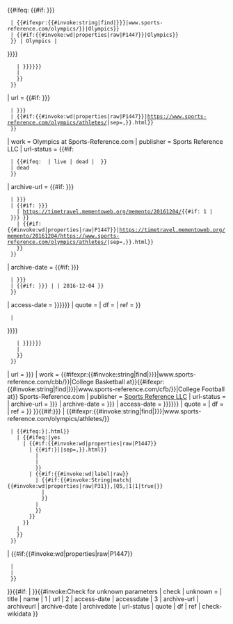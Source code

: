 <includeonly>{{#ifeq: {{#if: {{{2|{{{url|}}}}}}
  | {{#ifexpr:{{#invoke:string|find|{{{2|{{{url|}}}}}}|www.sports-reference.com/olympics/}}|Olympics}}
  | {{#if:{{#invoke:wd|properties|raw|P1447}}|Olympics}}
  }} | Olympics | <!-- citation for Olympics page at Sports-Reference.com -->
{{cite web
| first1       = Hilary   | last1 = Evans
| first2       = Arild    | last2 = Gjerde
| first3       = Jeroen   | last3 = Heijmans
| first4       = Bill     | last4 = Mallon   | author-link4 = Bill Mallon
| display-authors = etal
| title        = {{#ifeq: {{{title|}}} | Archived copy <!--ignore placeholder added by IABot-->
  | {{PAGENAMEBASE}}
  | {{#if: {{{1|{{{name|{{{title|}}}}}}}}}
    | {{{1|{{{name|{{{title}}}}}}}}}
    | {{PAGENAMEBASE}}
    }}
  }}
| url          = {{#if: {{{2|{{{url|}}}}}}
  | {{{2|{{{url}}}}}}
  | {{#if:{{#invoke:wd|properties|raw|P1447}}|https://www.sports-reference.com/olympics/athletes/{{First word|1={{#invoke:wd|properties|raw|P1447}}|sep=,}}.html}}
  }}
| work         = Olympics at Sports-Reference.com
| publisher    = Sports Reference LLC
| url-status   = {{#if: {{{url-status|}}}
  | {{#ifeq: {{{url-status}}} | live | dead | {{{url-status}}} }}
  | dead
  }}
| archive-url  = {{#if: {{{archiveurl|{{{archive-url|}}}}}}
  | {{{archiveurl|{{{archive-url}}}}}}
  | {{#if: {{{2|{{{url|}}}}}}
    | https://timetravel.mementoweb.org/memento/20161204/{{#if: 1 | {{{2|{{{url}}}}}} }}
    | {{#if:{{#invoke:wd|properties|raw|P1447}}|https://timetravel.mementoweb.org/memento/20161204/https://www.sports-reference.com/olympics/athletes/{{First word|1={{#invoke:wd|properties|raw|P1447}}|sep=,}}.html}}
    }}
  }}
| archive-date = {{#if: {{{archivedate|{{{archive-date|}}}}}}
  | {{{archivedate|{{{archive-date}}}}}}
  | {{#if: {{{archiveurl|{{{archive-url|}}}}}} | | 2016-12-04 }}
  }}
| access-date  = {{{3|{{{accessdate|{{{access-date|}}}}}}}}}
| quote        = {{{quote|}}}
| df           = {{{df|}}}
| ref          = {{{ref|}}}
}}
  | <!-- citation for non-Olympics page at Sports-Reference.com -->
{{cite web
| title        = {{#ifeq: {{{title|}}} | Archived copy <!--ignore placeholder added by IABot-->
  | {{PAGENAMEBASE}}
  | {{#if: {{{1|{{{name|{{{title|}}}}}}}}}
    | {{{1|{{{name|{{{title}}}}}}}}}
    | {{PAGENAMEBASE}}
    }}
  }}
| url          = {{{2|{{{url|}}}}}}
| work         = {{#ifexpr:{{#invoke:string|find|{{{2|{{{url|}}}}}}|www.sports-reference.com/cbb/}}|College Basketball at}}{{#ifexpr:{{#invoke:string|find|{{{2|{{{url|}}}}}}|www.sports-reference.com/cfb/}}|College Football at}} Sports-Reference.com
| publisher    = [[Sports Reference|Sports Reference LLC]]
| url-status   = {{{url-status|}}}
| archive-url  = {{{archiveurl|{{{archive-url|}}}}}}
| archive-date = {{{archivedate|{{{archive-date|}}}}}}
| access-date  = {{{3|{{{accessdate|{{{access-date|}}}}}}}}}
| quote        = {{{quote|}}}
| df           = {{{df|}}}
| ref          = {{{ref|}}}
}}
}}{{#if:{{{2|{{{url|}}}}}}
|<!--URL specified -->{{#ifexpr:{{#invoke:string|find|{{{2|{{{url|}}}}}}|www.sports-reference.com/olympics/athletes/}}
  |<!--Olympic athlete-->{{#ifeq:{{Str endswith|{{{2|{{{url|}}}}}}|.html}}
    |<!--URL ending with .html-->{{#ifeq:{{YesNo-Yes|{{{check-wikidata|}}}}}|yes
      |<!--does not use "|check-wikidata=no"-->{{#if:{{#invoke:wd|properties|raw|P1447}}
        |<!--P1447 defined-->{{#if:{{Str endswith|{{{2|{{{url|}}}}}}|{{First word|1={{#invoke:wd|properties|raw|P1447}}|sep=,}}.html}}
          |<!--ID in URL matches Wikidata-->
          |<!--ID in URL does not match-->{{Main other|[[Category:Articles using sports-reference citation with different Wikidata]]}}
          }}
        |<!--P1447 not defined-->{{#if:{{#invoke:wd|label|raw}}
          |<!--Wikidata item exists-->{{#if:{{#invoke:String|match|{{#invoke:wd|properties|raw|P31}},|Q5,|1|1|true|}}
            |<!--Wikidata contains "instance of" (P31) "human" (Q5)-->{{Main other|[[Category:Sports Reference ID not in Wikidata]]}}
            }}
          |<!--no Wikidata item-->{{Main other|[[Category:Articles without Wikidata item]]}}
          }}
        }}
      }}
    |<!--URL not ending with .html-->{{Main other|[[Category:Articles using sports-reference citation with incorrect URL]]}}
    }}
  }}
|<!--URL not specified-->{{#if:{{#invoke:wd|properties|raw|P1447}}
  |<!--P1447 defined-->{{Main other|[[Category:Articles using sports-reference citation with Wikidata]]}}
  |<!--P1447 not defined-->{{Main other|[[Category:Articles using sports-reference citation without URL]]}}
  }}
}}{{#if:{{{1|}}}{{{2|}}}{{{3|}}}
| {{Main other|[[Category:Articles using sports-reference citation with unnamed parameters]]}}
}}{{#invoke:Check for unknown parameters | check | unknown = {{Main other|[[Category:Articles using sports-reference citation with unknown parameters]]}} | title | name | 1 | url | 2 | access-date | accessdate | 3 | archive-url | archiveurl | archive-date | archivedate | url-status | quote | df | ref | check-wikidata
}}</includeonly><noinclude>
{{Documentation}}
<!-- Please add categories to the /doc subpage & add interwikis to Wikidata. -->
</noinclude>